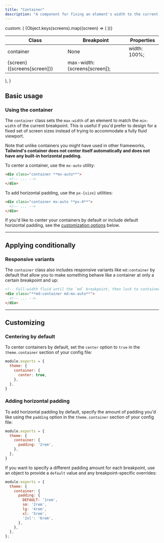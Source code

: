 ```yaml
---
title: "Container"
description: "A component for fixing an element's width to the current breakpoint."
---
```



  custom: (
    <table className="w-full text-left border-collapse">
      <colgroup>
        <col className="w-1/4" />
        <col className="w-1/4" />
        <col className="w-1/2" />
      </colgroup>
      <thead>
        <tr>
          <th className="sticky top-0 bg-white text-sm leading-6 font-semibold text-gray-700 p-0 dark:bg-gray-900 dark:text-gray-300">
            <div className="py-2 pr-2 border-b border-gray-200 dark:border-gray-400/20">Class</div>
          </th>
          <th className="sticky top-0 bg-white text-sm leading-6 font-semibold text-gray-700 p-0 dark:bg-gray-900 dark:text-gray-300">
            <div className="py-2 px-2 border-b border-gray-200 dark:border-gray-400/20">Breakpoint</div>
          </th>
          <th className="sticky top-0 bg-white text-sm leading-6 font-semibold text-gray-700 p-0 dark:bg-gray-900 dark:text-gray-300">
            <div className="py-2 pl-2 border-b border-gray-200 dark:border-gray-400/20">Properties</div>
          </th>
        </tr>
      </thead>
      <tbody className="align-baseline">
        <tr>
          <td translate="no" rowSpan={6} className="py-2 pr-2 font-mono font-bold text-xs leading-6 text-sky-500 whitespace-nowrap dark:text-sky-400">
            container
          </td>
          <td className="py-2 px-2 text-xs italic">
            None
          </td>
          <td translate="no" className="py-2 pl-2 font-mono text-xs leading-6 text-indigo-600 whitespace-pre dark:text-indigo-300">
            width: 100%;
          </td>
        </tr>
        {Object.keys(screens).map((screen) => (
          <tr key={screen}>
            <td translate="no" className="py-2 px-2 border-t border-gray-100 font-mono text-xs dark:border-gray-400/10">
              {screen} <span className="font-sans italic">({screens[screen]})</span>
            </td>
            <td translate="no" className="py-2 pl-2 font-mono text-xs leading-6 text-indigo-600 whitespace-pre border-t border-gray-100 dark:text-indigo-300 dark:border-gray-400/10">
              max-width: {screens[screen]};
            </td>
          </tr>
        ))}
      </tbody>
    </table>
  ),
}

## Basic usage

### Using the container

The `container` class sets the `max-width` of an element to match the `min-width` of the current breakpoint. This is useful if you'd prefer to design for a fixed set of screen sizes instead of trying to accommodate a fully fluid viewport.

Note that unlike containers you might have used in other frameworks, **Tailwind's container does not center itself automatically and does not have any built-in horizontal padding.**

To center a container, use the `mx-auto` utility:

```html
<div class="container **mx-auto**">
  <!-- ... -->
</div>
```

To add horizontal padding, use the `px-{size}` utilities:

```html
<div class="container mx-auto **px-4**">
  <!-- ... -->
</div>
```

If you'd like to center your containers by default or include default horizontal padding, see the [customization options](#customizing) below.

---

## Applying conditionally

### Responsive variants

The `container` class also includes responsive variants like `md:container` by default that allow you to make something behave like a container at only a certain breakpoint and up:

```html
<!-- Full-width fluid until the `md` breakpoint, then lock to container -->
<div class="**md:container md:mx-auto**">
  <!-- ... -->
</div>
```

---

## Customizing

### Centering by default

To center containers by default, set the `center` option to `true` in the `theme.container` section of your config file:

```js tailwind.config.js
module.exports = {
  theme: {
    container: {
      center: true,
    },
  },
}
```

### Adding horizontal padding

To add horizontal padding by default, specify the amount of padding you'd like using the `padding` option in the `theme.container` section of your config file:

```js tailwind.config.js
module.exports = {
  theme: {
    container: {
      padding: '2rem',
    },
  },
}
```

If you want to specify a different padding amount for each breakpoint, use an object to provide a `default` value and any breakpoint-specific overrides:

```js tailwind.config.js
module.exports = {
  theme: {
    container: {
      padding: {
        DEFAULT: '1rem',
        sm: '2rem',
        lg: '4rem',
        xl: '5rem',
        '2xl': '6rem',
      },
    },
  },
};
```
